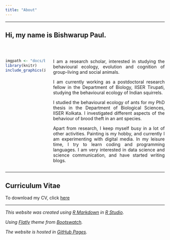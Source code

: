 ```yaml
---
title: "About"
---
```


<style>
body {
text-align: justify}
</style>

----

## Hi, my name is Bishwarup Paul.
<br>

:::: {style="display: flex;"} 

::: {.column width="25%"}
```r
imgpath <- "docs/bishwarup_paul.jpg"
library(knitr)
include_graphics(imgpath)
```
:::

::: {.column width="5%"}
:::

::: {.column width="70%"}
I am a research scholar, interested in studying the behavioural ecology, evolution and cognition of group-living and social animals.  

I am currently working as a postdoctoral research fellow in the Department of Biology, IISER Tirupati, studying the behavioural ecology of Indian squirrels.  

I studied the behavioural ecology of ants for my PhD thesis in the Department of Biological Sciences, IISER Kolkata. I investigated different aspects of the behaviour of brood theft in an ant species.  

Apart from research, I keep myself busy in a lot of other activities. Painting is my hobby, and currently I am experimenting with digital media. In my leisure time, I try to learn coding and programming languages. I am very interested in data science and science communication, and have started writing blogs.
:::

::::

----

## Curriculum Vitae

To download my CV, click <a href='docs/Curriculum_vitae.pdf' target='_blank'>here</a>

----

*This website was created using <a href='https://rmarkdown.rstudio.com/' target='_blank'>R Markdown</a> in <a href='https://rstudio.com/' target='_blank'>R Studio</a>.*

*Using <a href='https://bootswatch.com/flatly/' target='_blank'>Flatly</a> theme from <a href='https://bootswatch.com/' target='_blank'>Bootswatch</a>.*

*The website is hosted in <a href='https://pages.github.com/' target='_blank'>GitHub Pages</a>.*
